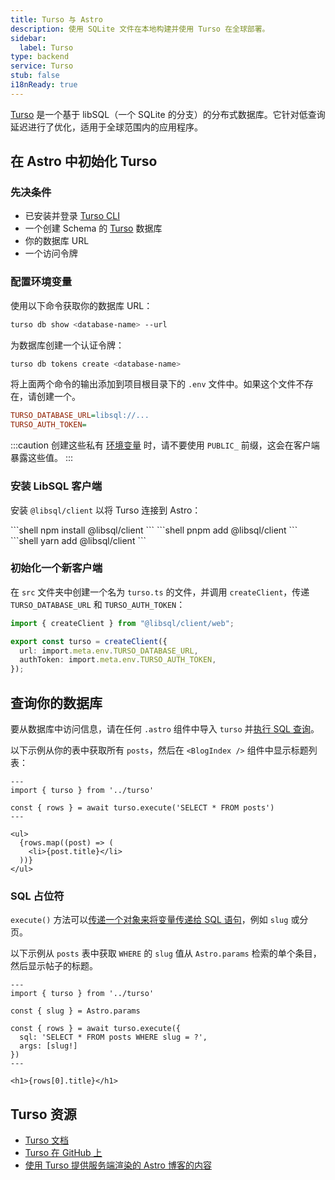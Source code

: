 ```yaml
---
title: Turso 与 Astro
description: 使用 SQLite 文件在本地构建并使用 Turso 在全球部署。
sidebar:
  label: Turso
type: backend
service: Turso
stub: false
i18nReady: true
---
```


[Turso](https://turso.tech) 是一个基于 libSQL（一个 SQLite 的分支）的分布式数据库。它针对低查询延迟进行了优化，适用于全球范围内的应用程序。

## 在 Astro 中初始化 Turso

### 先决条件

- 已安装并登录 [Turso CLI](https://docs.turso.tech/reference/turso-cli)
- 一个创建 Schema 的 [Turso](https://turso.tech) 数据库
- 你的数据库 URL
- 一个访问令牌

### 配置环境变量

使用以下命令获取你的数据库 URL：

```bash
turso db show <database-name> --url
```

为数据库创建一个认证令牌：

```bash
turso db tokens create <database-name>
```

将上面两个命令的输出添加到项目根目录下的 `.env` 文件中。如果这个文件不存在，请创建一个。

```ini title=".env"
TURSO_DATABASE_URL=libsql://...
TURSO_AUTH_TOKEN=
```

:::caution
创建这些私有 [环境变量](/zh-cn/guides/environment-variables/) 时，请不要使用 `PUBLIC_` 前缀，这会在客户端暴露这些值。
:::

### 安装 LibSQL 客户端

安装 `@libsql/client` 以将 Turso 连接到 Astro：

<PackageManagerTabs>
  <Fragment slot="npm">
    ```shell
    npm install @libsql/client
    ```
  </Fragment>
  <Fragment slot="pnpm">
    ```shell
    pnpm add @libsql/client
    ```
  </Fragment>
  <Fragment slot="yarn">
    ```shell
    yarn add @libsql/client
    ```
  </Fragment>
</PackageManagerTabs>

### 初始化一个新客户端

在 `src` 文件夹中创建一个名为 `turso.ts` 的文件，并调用 `createClient`，传递 `TURSO_DATABASE_URL` 和 `TURSO_AUTH_TOKEN`：

```ts title="src/turso.ts"
import { createClient } from "@libsql/client/web";

export const turso = createClient({
  url: import.meta.env.TURSO_DATABASE_URL,
  authToken: import.meta.env.TURSO_AUTH_TOKEN,
});
```

## 查询你的数据库

要从数据库中访问信息，请在任何 `.astro` 组件中导入 `turso` 并[执行 SQL 查询](https://docs.turso.tech/libsql/client-access/javascript-typescript-sdk#execute-a-single-statement)。

以下示例从你的表中获取所有 `posts`，然后在 `<BlogIndex />` 组件中显示标题列表：

```astro title="src/components/BlogIndex.astro"
---
import { turso } from '../turso'

const { rows } = await turso.execute('SELECT * FROM posts')
---

<ul>
  {rows.map((post) => (
    <li>{post.title}</li>
  ))}
</ul>
```

### SQL 占位符

`execute()` 方法可以[传递一个对象来将变量传递给 SQL 语句](https://docs.turso.tech/libsql/client-access/javascript-typescript-sdk#positional-placeholders)，例如 `slug` 或分页。

以下示例从 `posts` 表中获取 `WHERE` 的 `slug` 值从 `Astro.params` 检索的单个条目，然后显示帖子的标题。

```astro title="src/pages/index.astro"
---
import { turso } from '../turso'

const { slug } = Astro.params

const { rows } = await turso.execute({
  sql: 'SELECT * FROM posts WHERE slug = ?',
  args: [slug!]
})
---

<h1>{rows[0].title}</h1>
```

## Turso 资源
- [Turso 文档](https://docs.turso.tech)
- [Turso 在 GitHub 上](https://github.com/tursodatabase)
- [使用 Turso 提供服务端渲染的 Astro 博客的内容](https://blog.turso.tech/using-turso-to-serve-a-server-side-rendered-astro-blogs-content-58caa6188bd5)

